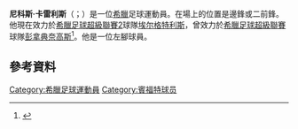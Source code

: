 {{noteTA
|G1=Football
|G2=uefa
|1=zh-hans:埃尔格特利斯; zh-hk:艾哥迪利斯;
}}
{{Infobox football biography
| name = 尼科斯·卡雷利斯<br>Nikos Karelis
| image = Nikolaos Karelis.jpg
| image_size = 200
| caption = Karelis with [[Greece_national_under-21_football_team|Greece U21]] in September 2011
| fullname = Nikolaos Karelis<ref>{{Cite web |title=Notification of shirt numbers: Brentford |url=https://www.efl.com/siteassets/image/201920/general-news/efl-squad-numbering-06.09.2019.pdf |access-date=18 October 2019 |publisher=English Football League |page=9 |archive-date=2019-10-15 |archive-url=https://web.archive.org/web/20191015101423/https://www.efl.com/siteassets/image/201920/general-news/efl-squad-numbering-06.09.2019.pdf |dead-url=no }}</ref>
| birth_date = {{Birth date and age|df=yes|1992|2|24}}
| birth_place = [[希臘|希臘]][[伊拉克利翁|伊拉克利翁]]
| height = 1.73 m<ref>{{Cite web |title=Nikolaos Karelis – Forward – First Team – Brentford FC |url=https://www.brentfordfc.com/teams/first-team/forward/nikolaos-karelis/ |access-date=25 August 2019 |website=www.brentfordfc.com |archive-date=2019-08-25 |archive-url=https://web.archive.org/web/20190825223140/https://www.brentfordfc.com/teams/first-team/forward/nikolaos-karelis/ |dead-url=yes }}</ref>
| position = 前鋒
| currentclub = [[埃尔格特利斯足球俱乐部|埃尔格特利斯]]
| clubnumber = 16
| youthyears1 = 2006–2007
| youthclubs1 = [[埃尔格特利斯足球俱乐部|伊高泰利斯]]
| years1 = 2007–2012
| clubs1 = [[埃尔格特利斯足球俱乐部|伊高泰利斯]]
| caps1 = 30
| goals1 = 1
| years2 = 2012–2013
| clubs2 = [[彼爾姆安卡足球俱樂部|阿馬卡]]
| caps2 = 9
| goals2 = 0
| years3 = 2013–2016
| clubs3 = [[帕納辛奈科斯足球俱樂部|彭拿典奈高斯]]
| caps3 = 83
| goals3 = 29
| years4 = 2016–2019
| clubs4 = [[皇家亨克體育會|亨克]]
| caps4 = 56
| goals4 = 23
| years5 = 2018–2019
| clubs5 = → [[PAOK足球俱乐部|PAOK]] (loan)
| caps5 = 5 
| goals5 = 0
| years6 = 2019–2020
| clubs6 = [[布伦特福德足球俱乐部|賓福特]]
| caps6 = 4  
| goals6 = 0
| years7 = 2020–2021
| clubs7 = [[ADO海牙|海牙]]
| caps7 = 9  
| goals7 = 0
| years8 = 2021–
| clubs8 = [[埃尔格特利斯足球俱乐部|埃尔格特利斯]]
| caps8 = 0   <!--LEAGUE APPS-->
| goals8 = 0<!--LEAGUE GOALS-->
| nationalyears1 = 2009–2010
| nationalteam1 = 希臘U17
| nationalcaps1 = 5
| nationalgoals1 = 3
| nationalyears2 = 2008–2011
| nationalteam2 = 希臘U19
| nationalcaps2 = 20
| nationalgoals2 = 3
| nationalyears3 = 2010–2014
| nationalteam3 = [[希臘21歲以下國家足球隊|希臘U21]]
| nationalcaps3 = 18
| nationalgoals3 = 9
| nationalyears4 = 2014–
| nationalteam4 = [[希臘國家足球隊|希臘]]
| nationalcaps4 = 19
| nationalgoals4 = 3
| club-update = 03:35, 29 January 2021 (UTC).
| nationalteam-update = 22:30, 25 August 2019 (UTC)
}}

'''尼科斯·卡雷利斯'''（{{lang-el|Νικόλαος Καρέλης}}；{{bd|1992年|2月24日}}）是一位[[希臘|希臘]]足球運動員。在場上的位置是邊鋒或二前鋒。他現在效力於[[希臘足球超級聯賽2|希臘足球超級聯賽2]]球隊[[埃尔格特利斯足球俱乐部|埃尔格特利斯]]，曾效力於[[希臘足球超級聯賽|希臘足球超級聯賽]]球隊[[帕納辛奈科斯足球俱樂部|彭拿典奈高斯]]<ref>{{cite web|publisher=Guardian.co.uk|title=Stats Centre: Nikos Karelis Facts|url=http://guardian.touch-line.com/StatsCentre.asp?Lang=0&CTID=31&CPID=76&pStr=Player&PLID=212073&TEID=6459|accessdate=2009-03-18|deadurl=yes|archiveurl=https://web.archive.org/web/20120615055142/http://guardian.touch-line.com/StatsCentre.asp?Lang=0&CTID=31&CPID=76&pStr=Player&PLID=212073&TEID=6459|archivedate=2012-06-15}}</ref>。他是一位左腳球員。

==參考資料==
{{Reflist}}

{{DEFAULTSORT: Karelis, Nikos}}
[[Category:希臘足球運動員|Category:希臘足球運動員]]
[[Category:賓福特球员|Category:賓福特球员]]
